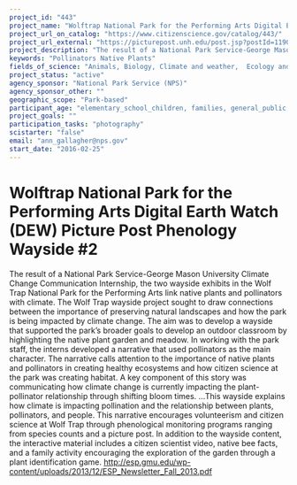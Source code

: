```yaml
---
project_id: "443"
project_name: "Wolftrap National Park for the Performing Arts Digital Earth Watch (DEW) Picture Post Phenology Wayside #2"
project_url_on_catalog: "https://www.citizenscience.gov/catalog/443/"
project_url_external: "https://picturepost.unh.edu/post.jsp?postId=1190#picset=17044&orientation"
project_description: "The result of a National Park Service-George Mason University Climate Change Communication Internship, the two wayside exhibits in the Wolf Trap National Park for the Performing Arts link native plants and pollinators with climate. The Wolf Trap wayside project sought to draw connections between the importance of preserving natural landscapes and how the park is being impacted by climate change. The aim was to develop a wayside that supported the park\u2019s broader goals to develop an outdoor classroom by highlighting the native plant garden and meadow. In working with the park staff, the interns developed a narrative that used pollinators as the main character. The narrative calls attention to the importance of native plants and pollinators in creating healthy ecosystems and how citizen science at the park was creating habitat. A key component of this story was communicating how climate change is currently impacting the plant-pollinator relationship through shifting bloom times. ...This wayside explains how climate is impacting pollination and the relationship between plants, pollinators, and people. This narrative encourages volunteerism and citizen science at Wolf Trap through phenological monitoring programs ranging from species counts and a picture post. In addition to the wayside content, the interactive material includes a citizen scientist video, native bee facts, and a family activity encouraging the exploration of the garden through a plant identification game.  http://esp.gmu.edu/wp-content/uploads/2013/12/ESP_Newsletter_Fall_2013.pdf"
keywords: "Pollinators Native Plants"
fields_of_science: "Animals, Biology, Climate and weather,  Ecology and environment,  Nature and outdoors, Pollinators/insects"
project_status: "active"
agency_sponsor: "National Park Service (NPS)"
agency_sponsor_other: ""
geographic_scope: "Park-based"
participant_age: "elementary_school_children, families, general_public, middle_school_children"
project_goals: ""
participation_tasks: "photography"
scistarter: "false"
email: "ann_gallagher@nps.gov"
start_date: "2016-02-25"
---
```


# Wolftrap National Park for the Performing Arts Digital Earth Watch (DEW) Picture Post Phenology Wayside #2

The result of a National Park Service-George Mason University Climate Change Communication Internship, the two wayside exhibits in the Wolf Trap National Park for the Performing Arts link native plants and pollinators with climate. The Wolf Trap wayside project sought to draw connections between the importance of preserving natural landscapes and how the park is being impacted by climate change. The aim was to develop a wayside that supported the park’s broader goals to develop an outdoor classroom by highlighting the native plant garden and meadow. In working with the park staff, the interns developed a narrative that used pollinators as the main character. The narrative calls attention to the importance of native plants and pollinators in creating healthy ecosystems and how citizen science at the park was creating habitat. A key component of this story was communicating how climate change is currently impacting the plant-pollinator relationship through shifting bloom times. ...This wayside explains how climate is impacting pollination and the relationship between plants, pollinators, and people. This narrative encourages volunteerism and citizen science at Wolf Trap through phenological monitoring programs ranging from species counts and a picture post. In addition to the wayside content, the interactive material includes a citizen scientist video, native bee facts, and a family activity encouraging the exploration of the garden through a plant identification game.  http://esp.gmu.edu/wp-content/uploads/2013/12/ESP_Newsletter_Fall_2013.pdf
